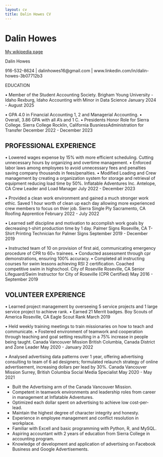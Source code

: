 ```yaml
---
layout: cv
title: Dalin Howes CV
---
```

# Dalin Howes


<div id="webaddress"> 
| <a href="https://www.linkedin.com/in/dalin-howes-3b07712b3/">My wikipedia page</a>
</div>


Dalin Howes

916-532-8624 | dalinhowes16@gmail.com | www.linkedin.com/in/dalin-howes-3b07712b3

EDUCATION

• Member of the Student Accounting Society.
Brigham Young University - Idaho Rexburg, Idaho
Accounting with Minor in Data Science January 2024 - August 2025

• GPA 4.0 in Financial Accounting 1, 2 and Managerial Accounting.
• Overall, 3.86 GPA with all A's and 1 C.
• Presidents Honor Role for Sierra College.
Sierra College Rocklin, California
BusniessAdministration for Transfer December 2022 - December 2023

## PROFESSIONAL EXPERIENCE

• Lowered wages expense by 15% with more efficient scheduling. Cutting unnecessary hours by organizing and overtime management.
• Enforced labor laws among employees to avoid unnecessary fees and penalties saving company thousands in fees/penalties.
• Modified Loading and Crew management by creating a organization system for storage and retrieval of equipment reducing load time
by 50%.
Inflatable Adventures Inc. Antelope, CA
Crew Leader and Load Manager July 2022 - December 2023

• Provided a clean work environment and gained a much stronger work ethic. Saved 1 hour worth of clean up each day allowing more
experienced crew members to focus on thier job.
Sierra Single Ply Sacramento, CA
Roofing Apprentice February 2022 - July 2022

• Learned self discipline and motivation to accomplish work goals by decreasing t-shirt production time by 1 day.
Palmer Signs Roseville, CA
T-Shirt Printing Technician for Palmer Signs September 2019 - December 2019

• Instructed team of 10 on provision of first aid, communicating emergency procedure of CPR to 60+ trainees.
• Conducted assessment through cpr demonstrations, ensuring 100% accuracy.
• Completed all instructing courses for swim lessons achieving RSI 2 certification. Coached competitive swim in highschool.
City of Roseville Roseville, CA
Senior Lifeguard/Swim Instructor for City of Roseville (CPR Certified) May 2016 - September 2019

## VOLUNTEER EXPERIENCE

• Learned project management by overseeing 5 service projects and 1 large service project to achieve rank.
• Earned 21 Merrit badges.
Boy Scouts of America Roseville, CA
Eagle Scout Rank March 2019

• Held weekly training meetings to train missionaries on how to teach and communicate.
• Fostered environment of teamwork and cooperation through teaching and goal setting resulting in a 75% increase in people being
taught.
Canada Vancouver Mission British Columbia, Canada
District and Zone Leader May 2020 - January 2022

• Analysed advertising data patterns over 1 year, offering advertising consulting to team of 6 ad designers; formulated relaunch strategy
of online advertisement, increasing dollars per lead by 30%.
Canada Vancouver Mission Surrey, British Columbia
Social Media Specialist May 2020 - May 2021

- Built the Advertising arm of the Canada Vancouver Mission.
- Competent in teamwork environments and leadership roles from career in management at Inflatable Adventures.
- Optimized each dollar spent on advertising to achieve low cost-per-lead.
- Maintain the highest degree of character integrity and honesty.
- Experience in employee management and conflict resolution in workplace.
- Familiar with Excell and basic programming with Python, R, and MySQL.
- Aspiring accountant with 2 years of education from Sierra College in accounting program.
- Knowledge of development and application of advertising on Facebook Business and Google Advertisements.


<!-- ### Footer

Last updated: July 2024 -->